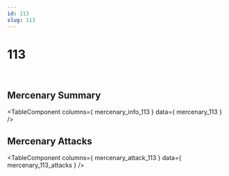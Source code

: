 ```yaml
---
id: 113
slug: 113
---
```



# 113

<div style = {{ display: "flex" }}>
    <Image img={require('@site/static/img/mercenaries/illust/thum_char_view_n_113.jpg')}/>
    <Image img={require('@site/static/img/mercenaries/illust/thum_char_view_o_113.jpg')}/>
</div>

## Mercenary Summary

<TableComponent
  columns={ mercenary_info_113 }
  data={ mercenary_113 }
/>

## Mercenary Attacks

<TableComponent
  columns={ mercenary_attack_113 }
  data={ mercenary_113_attacks }
/>